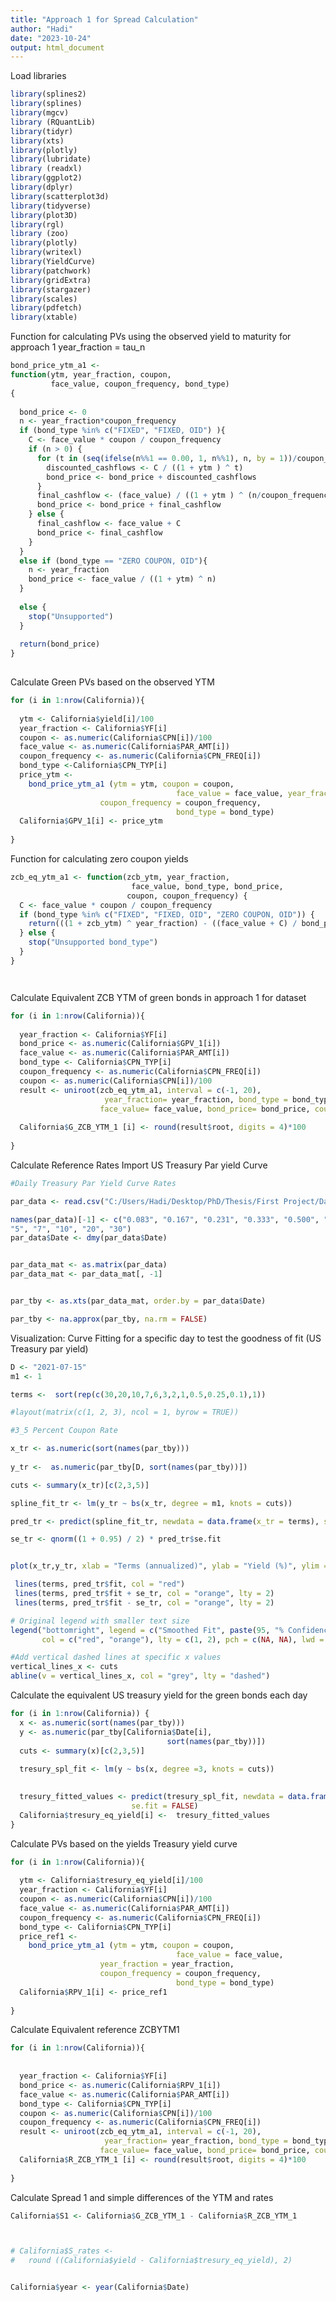 ---
title: "Approach 1 for Spread Calculation"
author: "Hadi"
date: "2023-10-24"
output: html_document
---
Load libraries
```{r}
library(splines2)
library(splines)
library(mgcv)
library (RQuantLib)
library(tidyr)
library(xts)
library(plotly)
library(lubridate)
library (readxl)
library(ggplot2)
library(dplyr)
library(scatterplot3d)
library(tidyverse)
library(plot3D)
library(rgl)
library (zoo)
library(plotly)
library(writexl)
library(YieldCurve)
library(patchwork)
library(gridExtra)
library(stargazer)
library(scales)
library(pdfetch)
library(xtable)
```

Function for calculating PVs using the observed yield to maturity for approach 1
year_fraction = tau_n
```{r}
bond_price_ytm_a1 <-
function(ytm, year_fraction, coupon,
         face_value, coupon_frequency, bond_type)
{
  
  bond_price <- 0
  n <- year_fraction*coupon_frequency
  if (bond_type %in% c("FIXED", "FIXED, OID") ){
    C <- face_value * coupon / coupon_frequency
    if (n > 0) {
      for (t in (seq(ifelse(n%%1 == 0.00, 1, n%%1), n, by = 1))/coupon_frequency){
        discounted_cashflows <- C / ((1 + ytm ) ^ t)
        bond_price <- bond_price + discounted_cashflows
      }
      final_cashflow <- (face_value) / ((1 + ytm ) ^ (n/coupon_frequency))
      bond_price <- bond_price + final_cashflow
    } else {
      final_cashflow <- face_value + C  
      bond_price <- final_cashflow
    }
  }
  else if (bond_type == "ZERO COUPON, OID"){
    n <- year_fraction
    bond_price <- face_value / ((1 + ytm) ^ n)
  }
  
  else {
    stop("Unsupported")
  }
  
  return(bond_price)
}
  


```


Calculate Green PVs based on the observed YTM 
```{r}
for (i in 1:nrow(California)){
  
  ytm <- California$yield[i]/100
  year_fraction <- California$YF[i]
  coupon <- as.numeric(California$CPN[i])/100
  face_value <- as.numeric(California$PAR_AMT[i])
  coupon_frequency <- as.numeric(California$CPN_FREQ[i])
  bond_type <-California$CPN_TYP[i]
  price_ytm <- 
    bond_price_ytm_a1 (ytm = ytm, coupon = coupon,
                                     face_value = face_value, year_fraction = year_fraction,
                    coupon_frequency = coupon_frequency,
                                     bond_type = bond_type)
  California$GPV_1[i] <- price_ytm
  
} 

```


Function for calculating zero coupon yields
```{r}
zcb_eq_ytm_a1 <- function(zcb_ytm, year_fraction,
                           face_value, bond_type, bond_price, 
                          coupon, coupon_frequency) {
  C <- face_value * coupon / coupon_frequency
  if (bond_type %in% c("FIXED", "FIXED, OID", "ZERO COUPON, OID")) {
    return(((1 + zcb_ytm) ^ year_fraction) - ((face_value + C) / bond_price))
  } else {
    stop("Unsupported bond_type")
  }
}




```

Calculate Equivalent ZCB YTM of green bonds in approach 1 for dataset
```{r}
for (i in 1:nrow(California)){
   
  year_fraction <- California$YF[i]
  bond_price <- as.numeric(California$GPV_1[i])
  face_value <- as.numeric(California$PAR_AMT[i])
  bond_type <- California$CPN_TYP[i]
  coupon_frequency <- as.numeric(California$CPN_FREQ[i])
  coupon <- as.numeric(California$CPN[i])/100
  result <- uniroot(zcb_eq_ytm_a1, interval = c(-1, 20),
                     year_fraction= year_fraction, bond_type = bond_type,
                    face_value= face_value, bond_price= bond_price, coupon = coupon, coupon_frequency = coupon_frequency)
  
  California$G_ZCB_YTM_1 [i] <- round(result$root, digits = 4)*100
  
}

```


Calculate  Reference Rates
Import US Treasury Par yield Curve
```{r}
#Daily Treasury Par Yield Curve Rates

par_data <- read.csv("C:/Users/Hadi/Desktop/PhD/Thesis/First Project/Data/Treasury/Par/daily_par_yield-curve-rates-1990-2023.csv")

names(par_data)[-1] <- c("0.083", "0.167", "0.231", "0.333", "0.500", "1", "2", "3",
"5", "7", "10", "20", "30")
par_data$Date <- dmy(par_data$Date)


par_data_mat <- as.matrix(par_data)
par_data_mat <- par_data_mat[, -1]


par_tby <- as.xts(par_data_mat, order.by = par_data$Date)

par_tby <- na.approx(par_tby, na.rm = FALSE)
```


Visualization:
Curve Fitting for a specific day to test the goodness of fit (US Treasury par yield)
```{r}
D <- "2021-07-15"
m1 <- 1

terms <-  sort(rep(c(30,20,10,7,6,3,2,1,0.5,0.25,0.1),1))

#layout(matrix(c(1, 2, 3), ncol = 1, byrow = TRUE))

#3_5 Percent Coupon Rate

x_tr <- as.numeric(sort(names(par_tby))) 
                                                
y_tr <-  as.numeric(par_tby[D, sort(names(par_tby))])

cuts <- summary(x_tr)[c(2,3,5)]

spline_fit_tr <- lm(y_tr ~ bs(x_tr, degree = m1, knots = cuts))

pred_tr <- predict(spline_fit_tr, newdata = data.frame(x_tr = terms), se.fit = TRUE)

se_tr <- qnorm((1 + 0.95) / 2) * pred_tr$se.fit


plot(x_tr,y_tr, xlab = "Terms (annualized)", ylab = "Yield (%)", ylim = c(0,2))

 lines(terms, pred_tr$fit, col = "red")
 lines(terms, pred_tr$fit + se_tr, col = "orange", lty = 2)
 lines(terms, pred_tr$fit - se_tr, col = "orange", lty = 2)

# Original legend with smaller text size
legend("bottomright", legend = c("Smoothed Fit", paste(95, "% Confidence Intervals")),
       col = c("red", "orange"), lty = c(1, 2), pch = c(NA, NA), lwd = c(2, 1), cex = 0.7)

#Add vertical dashed lines at specific x values
vertical_lines_x <- cuts 
abline(v = vertical_lines_x, col = "grey", lty = "dashed")
```


Calculate the  equivalent US treasury yield for the green bonds each day
```{r}
for (i in 1:nrow(California)) {
  x <- as.numeric(sort(names(par_tby)))
  y <- as.numeric(par_tby[California$Date[i], 
                                   sort(names(par_tby))])
  cuts <- summary(x)[c(2,3,5)]
  
  tresury_spl_fit <- lm(y ~ bs(x, degree =3, knots = cuts))

  
  tresury_fitted_values <- predict(tresury_spl_fit, newdata = data.frame(x = as.numeric(California$YF[i])),
                           se.fit = FALSE)
  California$tresury_eq_yield[i] <-  tresury_fitted_values
}
```


Calculate PVs based on the yields Treasury yield curve
```{r}
for (i in 1:nrow(California)){
  
  ytm <- California$tresury_eq_yield[i]/100
  year_fraction <- California$YF[i]
  coupon <- as.numeric(California$CPN[i])/100
  face_value <- as.numeric(California$PAR_AMT[i])
  coupon_frequency <- as.numeric(California$CPN_FREQ[i])
  bond_type <- California$CPN_TYP[i]
  price_ref1 <- 
    bond_price_ytm_a1 (ytm = ytm, coupon = coupon,
                                     face_value = face_value,
                    year_fraction = year_fraction, 
                    coupon_frequency = coupon_frequency,
                                     bond_type = bond_type)
  California$RPV_1[i] <- price_ref1
  
} 

```


Calculate Equivalent reference ZCBYTM1 
```{r}
for (i in 1:nrow(California)){
   
  
  year_fraction <- California$YF[i]
  bond_price <- as.numeric(California$RPV_1[i])
  face_value <- as.numeric(California$PAR_AMT[i])
  bond_type <- California$CPN_TYP[i]
  coupon <- as.numeric(California$CPN[i])/100
  coupon_frequency <- as.numeric(California$CPN_FREQ[i])
  result <- uniroot(zcb_eq_ytm_a1, interval = c(-1, 20),
                     year_fraction= year_fraction, bond_type = bond_type,
                    face_value= face_value, bond_price= bond_price, coupon = coupon, coupon_frequency = coupon_frequency)
  California$R_ZCB_YTM_1 [i] <- round(result$root, digits = 4)*100
  
}

```

Calculate Spread 1 and simple differences of the YTM and rates
```{r}

California$S1 <- California$G_ZCB_YTM_1 - California$R_ZCB_YTM_1



# California$S_rates <- 
#   round ((California$yield - California$tresury_eq_yield), 2)


California$year <- year(California$Date)

```



 


